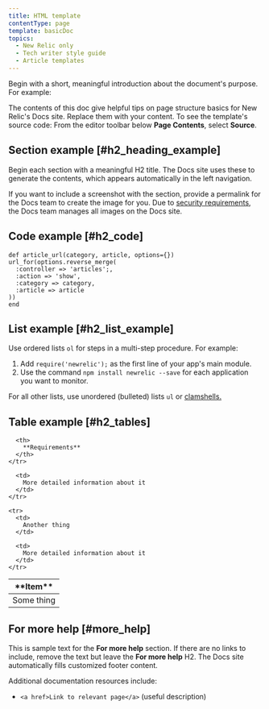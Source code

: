 ```yaml
---
title: HTML template
contentType: page
template: basicDoc
topics:
  - New Relic only
  - Tech writer style guide
  - Article templates
---
```


Begin with a short, meaningful introduction about the document's purpose. For example:

The contents of this doc give helpful tips on page structure basics for New Relic's Docs site. Replace them with your content. To see the template's source code: From the editor toolbar below **Page Contents**, select **Source**.

## Section example [#h2_heading_example]

Begin each section with a meaningful H2 title. The Docs site uses these to generate the contents, which appears automatically in the left navigation.

If you want to include a screenshot with the section, provide a permalink for the Docs team to create the image for you. Due to [security requirements](https://newrelic.jiveon.com/docs/DOC-8362), the Docs team manages all images on the Docs site.

## Code example [#h2_code]

```
def article_url(category, article, options={})
url_for(options.reverse_merge(
  :controller => 'articles';,
  :action => 'show',
  :category => category,
  :article => article
))
end
```

## List example [#h2_list_example]

Use ordered lists `ol` for steps in a multi-step procedure. For example:

1. Add `require('newrelic');` as the first line of your app's main module.
2. Use the command `npm install newrelic --save` for each application you want to monitor.

For all other lists, use unordered (bulleted) lists `ul` or [clamshells.](/docs/new-relic-only/basic-style-guide/writing-guidelines/clamshells)

## Table example [#h2_tables]

<Table>
  <thead>
    <tr>
      <th width={200}>
        **Item**
      </th>

      <th>
        **Requirements**
      </th>
    </tr>
  </thead>

  <tbody>
    <tr>
      <td>
        Some thing
      </td>

      <td>
        More detailed information about it
      </td>
    </tr>

    <tr>
      <td>
        Another thing
      </td>

      <td>
        More detailed information about it
      </td>
    </tr>
  </tbody>
</Table>

## For more help [#more_help]

This is sample text for the **For more help** section. If there are no links to include, remove the text but leave the **For more help** H2. The Docs site automatically fills customized footer content.

Additional documentation resources include:

* `<a href>Link to relevant page</a>` (useful description)

